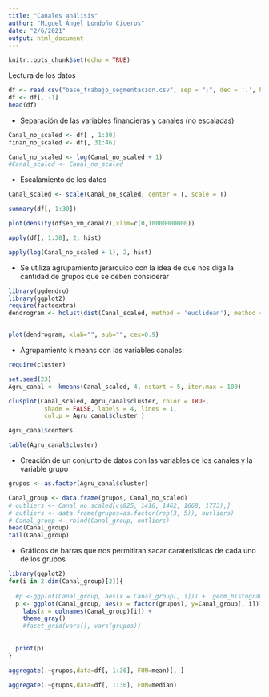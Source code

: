 ```yaml
---
title: "Canales análisis"
author: "Miguel Ángel Londoño Ciceros"
date: "2/6/2021"
output: html_document
---
```


```r
knitr::opts_chunk$set(echo = TRUE)
```


Lectura de los datos

```r
df <- read.csv("base_trabajo_segmentacion.csv", sep = ";", dec = '.', header = T)
df <- df[, -1]
head(df)
```

* Separación de las variables financieras y canales (no escaladas)

```r
Canal_no_scaled <- df[ , 1:30]
finan_no_scaled <- df[, 31:46]
```

```r
Canal_no_scaled <- log(Canal_no_scaled + 1)
#Canal_scaled <- Canal_no_scaled
```

* Escalamiento de los datos 

```r
Canal_scaled <- scale(Canal_no_scaled, center = T, scale = T)
```


```r
summary(df[, 1:30])
```


```r
plot(density(df$en_vm_canal2),xlim=c(0,10000000000))
```


```r
apply(df[, 1:30], 2, hist)
```

```r
apply(log(Canal_no_scaled + 1), 2, hist)
```

* Se utiliza agrupamiento jerarquico con la idea de que nos diga la cantidad de grupos que se deben considerar 

```r
library(ggdendro)
library(ggplot2)
require(factoextra)
dendrogram <- hclust(dist(Canal_scaled, method = 'euclidean'), method = 'ward.D')


plot(dendrogram, xlab="", sub="", cex=0.9)

```




* Agrupamiento k means con las variables canales:

```r
require(cluster)

set.seed(23)
Agru_canal <- kmeans(Canal_scaled, 4, nstart = 5, iter.max = 100)

clusplot(Canal_scaled, Agru_canal$cluster, color = TRUE, 
          shade = FALSE, labels = 4, lines = 1,
          col.p = Agru_canal$cluster )
```

```r
Agru_canal$centers
```


```r
table(Agru_canal$cluster)
```


* Creación de un conjunto de datos con las variables de los canales y la variable grupo 

```r
grupos <- as.factor(Agru_canal$cluster)

Canal_group <- data.frame(grupos, Canal_no_scaled)
# outliers <- Canal_no_scaled[c(825, 1416, 1462, 1668, 1773),]
# outliers <- data.frame(grupos=as.factor(rep(3, 5)), outliers)
# Canal_group <- rbind(Canal_group, outliers)
head(Canal_group)
tail(Canal_group)
```




* Gráficos de barras que nos permitiran sacar carateristicas de cada uno de los grupos

```r
library(ggplot2)
for(i in 2:dim(Canal_group)[2]){
  
  #p <-ggplot(Canal_group, aes(x = Canal_group[, i])) +  geom_histogram(bins = 10) +
  p <- ggplot(Canal_group, aes(x = factor(grupos), y=Canal_group[, i])) + geom_boxplot() + 
    labs(x = colnames(Canal_group)[i]) +
    theme_gray() 
    #facet_grid(vars(), vars(grupos))
    
  
  print(p)
}

```

```r
aggregate(.~grupos,data=df[, 1:30], FUN=mean)[, ] 
```


```r
aggregate(.~grupos,data=df[, 1:30], FUN=median)
```

































